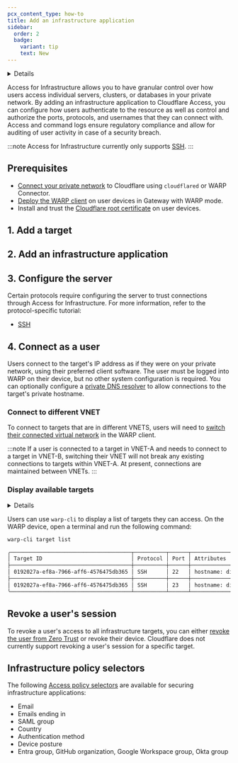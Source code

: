 ```yaml
---
pcx_content_type: how-to
title: Add an infrastructure application
sidebar:
  order: 2
  badge:
    variant: tip
    text: New
---
```



<Details header="Feature availability">

| [WARP modes](/cloudflare-one/connections/connect-devices/warp/configure-warp/warp-modes/) | [Zero Trust plans](https://www.cloudflare.com/teams-pricing/) |
| ----------------------------------------------------------------------------------------- | ------------------------------------------------------------- |
| <ul><li> Gateway with WARP</li><li> Secure Web Gateway without DNS filtering </li></ul>   | All plans                                                     |

| System   | Availability |
| -------- | ------------ |
| Windows  | ✅            |
| macOS    | ✅            |
| Linux    | ✅            |
| iOS      | ✅            |
| Android  | ✅            |
| ChromeOS | ✅            |

</Details>

Access for Infrastructure allows you to have granular control over how users access individual servers, clusters, or databases in your private network. By adding an infrastructure application to Cloudflare Access, you can configure how users authenticate to the resource as well as control and authorize the ports, protocols, and usernames that they can connect with. Access and command logs ensure regulatory compliance and allow for auditing of user activity in case of a security breach.

:::note
Access for Infrastructure currently only supports [SSH](/cloudflare-one/connections/connect-networks/use-cases/ssh/ssh-infrastructure-access/).
:::

## Prerequisites

- [Connect your private network](/cloudflare-one/connections/connect-networks/private-net/) to Cloudflare using `cloudflared` or WARP Connector.
- [Deploy the WARP client](/cloudflare-one/connections/connect-devices/warp/deployment/) on user devices in Gateway with WARP mode.
- Install and trust the [Cloudflare root certificate](/cloudflare-one/connections/connect-devices/warp/user-side-certificates/) on user devices.

## 1. Add a target

<Render file="access/add-target" />

## 2. Add an infrastructure application

<Render file="access/add-infrastructure-app" />

## 3. Configure the server

Certain protocols require configuring the server to trust connections through Access for Infrastructure. For more information, refer to the protocol-specific tutorial:

- [SSH](/cloudflare-one/connections/connect-networks/use-cases/ssh/ssh-infrastructure-access/#7-configure-ssh-server)

## 4. Connect as a user

Users connect to the target's IP address as if they were on your private network, using their preferred client software. The user must be logged into WARP on their device, but no other system configuration is required. You can optionally configure a [private DNS resolver](/cloudflare-one/policies/gateway/resolver-policies/) to allow connections to the target's private hostname.

### Connect to different VNET

To connect to targets that are in different VNETS, users will need to [switch their connected virtual network](/cloudflare-one/connections/connect-networks/private-net/cloudflared/tunnel-virtual-networks/#connect-to-a-virtual-network) in the WARP client.

:::note
If a user is connected to a target in VNET-A and needs to connect to a target in VNET-B, switching their VNET will not break any existing connections to targets within VNET-A. At present, connections are maintained between VNETs.
:::

### Display available targets

<Details header="Feature availability">

| System   | Availability | Minimum WARP version |
| -------- | ------------ | -------------------- |
| Windows  | ✅            | 2024.9.346.0        |
| macOS    | ✅            | 2024.9.346.0        |
| Linux    | ✅            | 2024.9.346.0        |
| iOS      | ❌            |                     |
| Android  | ❌            |                     |
| ChromeOS | ❌            |                     |


</Details>

Users can use `warp-cli` to display a list of targets they can access. On the WARP device, open a terminal and run the following command:

```sh
warp-cli target list
```

```sh output
╭──────────────────────────────────────┬──────────┬──────┬────────────────────────────────┬───────────────────────────────────────────────────┬───────────╮
│ Target ID                            │ Protocol │ Port │ Attributes                     │ IP (Virtual Network)                              │ Usernames │
├──────────────────────────────────────┼──────────┼──────┼────────────────────────────────┼───────────────────────────────────────────────────┼───────────┤
│ 0192027a-ef8a-7966-aff6-4576475db365 │ SSH      │ 22   │ hostname: digital-ocean-target │ 10.116.0.3 (a663a21c-76e5-4e3c-8296-d856682269f9) │ root      │
├──────────────────────────────────────┼──────────┼──────┼────────────────────────────────┼───────────────────────────────────────────────────┼───────────┤
│ 0192027a-ef8a-7966-aff6-4576475db365 │ SSH      │ 23   │ hostname: digital-ocean-target │ 10.116.0.3 (a663a21c-76e5-4e3c-8296-d856682269f9) │ root      │
╰──────────────────────────────────────┴──────────┴──────┴────────────────────────────────┴───────────────────────────────────────────────────┴───────────╯
```

## Revoke a user's session

To revoke a user's access to all infrastructure targets, you can either [revoke the user from Zero Trust](/cloudflare-one/identity/users/session-management/#per-user) or revoke their device. Cloudflare does not currently support revoking a user's session for a specific target.

## Infrastructure policy selectors

The following [Access policy selectors](/cloudflare-one/policies/access/#selectors) are available for securing infrastructure applications:

- Email
- Emails ending in
- SAML group
- Country
- Authentication method
- Device posture
- Entra group, GitHub organization, Google Workspace group, Okta group